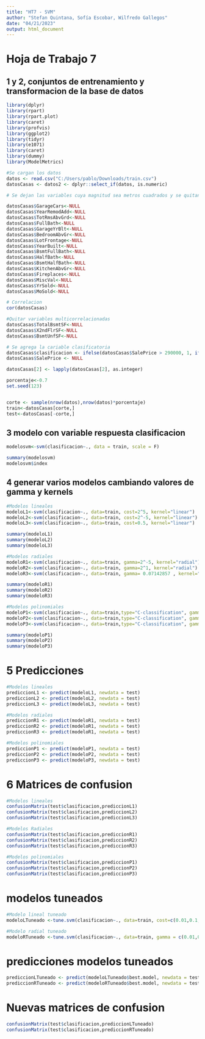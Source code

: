 ```yaml
---
title: "HT7 - SVM"
author: "Stefan Quintana, Sofía Escobar, Wilfredo Gallegos"
date: "04/21/2023"
output: html_document
---
```

# Hoja de Trabajo 7

## 1 y 2, conjuntos de entrenamiento y transformacion de la base de datos

```r
library(dplyr)
library(rpart)
library(rpart.plot)
library(caret)
library(profvis)
library(ggplot2)
library(tidyr)
library(e1071)
library(caret)
library(dummy)
library(ModelMetrics)

#Se cargan los datos
datos <- read.csv("C:/Users/pablo/Downloads/train.csv")
datosCasas <- datos2 <- dplyr::select_if(datos, is.numeric)

# Se dejan las variables cuya magnitud sea metros cuadrados y se quitan las que tienen multicorrelacion

datosCasas$GarageCars<-NULL
datosCasas$YearRemodAdd<-NULL
datosCasas$TotRmsAbvGrd<-NULL
datosCasas$FullBath<-NULL
datosCasas$GarageYrBlt<-NULL
datosCasas$BedroomAbvGr<-NULL
datosCasas$LotFrontage<-NULL
datosCasas$YearBuilt<-NULL
datosCasas$BsmtFullBath<-NULL
datosCasas$HalfBath<-NULL
datosCasas$BsmtHalfBath<-NULL
datosCasas$KitchenAbvGr<-NULL
datosCasas$Fireplaces<-NULL
datosCasas$MiscVal<-NULL
datosCasas$YrSold<-NULL
datosCasas$MoSold<-NULL

# Correlacion 
cor(datosCasas)

#Quitar variables multicorrelacionadas
datosCasas$TotalBsmtSF<-NULL
datosCasas$X2ndFlrSF<-NULL
datosCasas$BsmtUnfSF<-NULL

# Se agrega la cariable clasificatoria
datosCasas$clasificacion <- ifelse(datosCasas$SalePrice > 290000, 1, ifelse(datosCasas$SalePrice>170000, 2, 3))
datosCasas$SalePrice <- NULL

datosCasas[2] <- lapply(datosCasas[2], as.integer)

porcentaje<-0.7
set.seed(123)


corte <- sample(nrow(datos),nrow(datos)*porcentaje)
train<-datosCasas[corte,]
test<-datosCasas[-corte,]
```

## 3 modelo con variable respuesta clasificacion

```r
modelosvm<-svm(clasificacion~., data = train, scale = F)

summary(modelosvm)
modelosvm$index

```

## 4 generar varios modelos cambiando valores de gamma y kernels
```r
#Modelos lineales
modeloL1<-svm(clasificacion~., data=train, cost=2^5, kernel="linear") 
modeloL2<-svm(clasificacion~., data=train, cost=2^-5, kernel="linear") 
modeloL3<-svm(clasificacion~., data=train, cost=0.5, kernel="linear") 

summary(modeloL1)
summary(modeloL2)
summary(modeloL3)

#Modelos radiales
modeloR1<-svm(clasificacion~., data=train, gamma=2^-5, kernel="radial")
modeloR2<-svm(clasificacion~., data=train, gamma=2^1, kernel="radial")
modeloR3<-svm(clasificacion~., data=train, gamma= 0.07142857 , kernel="radial")

summary(modeloR1)
summary(modeloR2)
summary(modeloR3)

#Modelos polinomiales
modeloP1<-svm(clasificacion~., data=train,type="C-classification", gamma=1, kernel="polynomial", coef0=1, degree= 8) 
modeloP2<-svm(clasificacion~., data=train,type="C-classification", gamma=5, kernel="polynomial", coef0=1)
modeloP3<-svm(clasificacion~., data=train,type="C-classification", gamma=2^-5, kernel="polynomial", coef0=1)

summary(modeloP1)
summary(modeloP2)
summary(modeloP3)

```

# 5 Predicciones
```r
#Modelos lineales
prediccionL1 <- predict(modeloL1, newdata = test)
prediccionL2 <- predict(modeloL2, newdata = test)
prediccionL3 <- predict(modeloL3, newdata = test)

#Modelos radiales
prediccionR1 <- predict(modeloR1, newdata = test)
prediccionR2 <- predict(modeloR1, newdata = test)
prediccionR3 <- predict(modeloR1, newdata = test)

#Modelos polinomiales
prediccionP1 <- predict(modeloP1, newdata = test)
prediccionP2 <- predict(modeloP2, newdata = test)
prediccionP3 <- predict(modeloP3, newdata = test)
```

# 6 Matrices de confusion
```r
#Modelos lineales
confusionMatrix(test$clasificacion,prediccionL1)
confusionMatrix(test$clasificacion,prediccionL2)
confusionMatrix(test$clasificacion,prediccionL3)

#Modelos Radiales
confusionMatrix(test$clasificacion,prediccionR1)
confusionMatrix(test$clasificacion,prediccionR2)
confusionMatrix(test$clasificacion,prediccionR3)

#Modelos polinomiales
confusionMatrix(test$clasificacion,prediccionP1)
confusionMatrix(test$clasificacion,prediccionP2)
confusionMatrix(test$clasificacion,prediccionP3)
```

# modelos tuneados
```r
#Modelo lineal tuneado
modeloLTuneado <-tune.svm(clasificacion~., data=train, cost=c(0.01,0.1,0.5,1,5,10,16,20,32), kernel="linear")

#Modelo radial tuneado
modeloRTuneado <-tune.svm(clasificacion~., data=train, gamma = c(0.01,0.1,0.5,1,2, 5,10,20,32), kernel="radial")
```

# predicciones modelos tuneados

```r
prediccionLTuneado <- predict(modeloLTuneado$best.model, newdata = test)
prediccionRTuneado <- predict(modeloRTuneado$best.model, newdata = test)
``` 

# Nuevas matrices de confusion
```r
confusionMatrix(test$clasificacion,prediccionLTuneado)
confusionMatrix(test$clasificacion,prediccionRTuneado)
```
